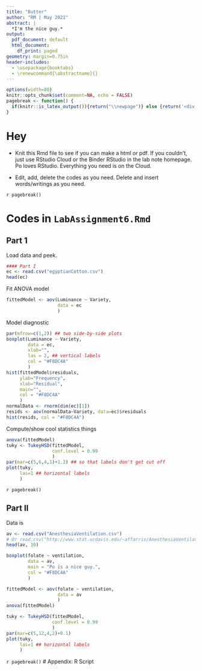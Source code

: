 ```yaml
---
title: "Butter"
author: "RM | May 2021"
abstract: |
  *I'm the nice guy.*
output:
  pdf_document: default
  html_document:
    df_print: paged
geometry: margin=0.75in
header-includes:
  - \usepackage{booktabs}
  - \renewcommand{\abstractname}{}
---
```


```r
options(width=80)
knitr::opts_chunk$set(comment=NA, echo = FALSE)
pagebreak <- function() {
  if(knitr::is_latex_output()){return("\\newpage")} else {return('<div style="page-break-before: always;" />')}
}
```

# Hey

- Knit this Rmd file to see if you can make a html or pdf. If you couldn't, just use RStudio Cloud or the Binder RStudio in the lab note homepage. Po loves RStudio. Everything you need is on the Cloud.

- Edit, add, delete the codes as you need. Delete and insert words/writings as you need.

`r pagebreak()`

# Codes in `LabAssignment6.Rmd`

## Part 1

Load data and peek.
```r
#### Part I
ec <- read.csv("egyptianCotton.csv")
head(ec)
```

Fit ANOVA model
```r
fittedModel <- aov(Luminance ~ Variety, 
                   data = ec
                   )
```

Model diagnostic 
```r
par(mfrow=c(1,2)) ## two side-by-side plots
boxplot(Luminance ~ Variety, 
        data = ec,
        xlab="",
        las = 2, ## vertical labels
        col = "#F8DC4A"
        )
hist(fittedModel$residuals,
     ylab="Frequency",
     xlab="Residual",
     main="",
     col = "#F8DC4A"
     )
normalData <- rnorm(dim(ec)[1])
resids <- aov(normalData~Variety, data=ec)$residuals
hist(resids, col = "#F8DC4A")
```

Compute/show cool statistics things
```r
anova(fittedModel)
tuky <- TukeyHSD(fittedModel, 
                 conf.level = 0.99
                 )
par(mar=c(5,6,4,1)+1.2) ## so that labels don't get cut off
plot(tuky, 
     las=1 ## horizontal labels
     )
```

`r pagebreak()`

## Part II

Data is [\textcolor{blue}{AnesthesiaVentilation.csv}](http://www.stat.ucdavis.edu/~affarris/AnesthesiaVentilation.csv)

```r
av <- read.csv("AnesthesiaVentilation.csv")
# Or read.csv("http://www.stat.ucdavis.edu/~affarris/AnesthesiaVentilation.csv")
head(av, 10)
```
```r
boxplot(folate ~ ventilation, 
        data = av,
        main = "Po is a nice guy.",
        col = "#F8DC4A"
        )
```

```r
fittedModel <- aov(folate ~ ventilation, 
                   data = av
                   )
anova(fittedModel)
```

```r
tuky <- TukeyHSD(fittedModel, 
                 conf.level = 0.99
                 )
par(mar=c(5,12,4,2)+0.1)
plot(tuky, 
     las=1 ## horizontal labels
     )
```


`r pagebreak()`
# Appendix: R Script

```r
```